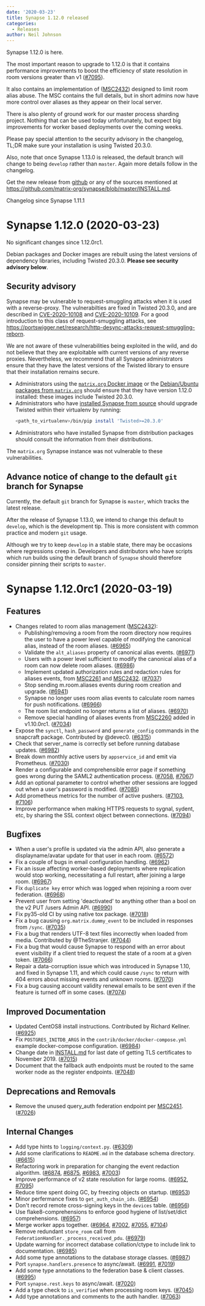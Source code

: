 ```yaml
---
date: '2020-03-23'
title: Synapse 1.12.0 released
categories:
  - Releases
author: Neil Johnson
---
```


Synapse 1.12.0 is here.

The most important reason to upgrade to 1.12.0 is that it contains performance improvements to boost the efficiency of state resolution in room versions greater than v1 ([\#7095](https://github.com/matrix-org/synapse/issues/7095)).

It also contains an implementation of ([MSC2432](https://github.com/matrix-org/matrix-doc/pull/2432)) designed to limit room alias abuse. The MSC contains the full details, but in short admins now have more control over aliases as they appear on their local server.

There is also plenty of ground work for our master process sharding project. Nothing that can be used today unfortunately, but expect big improvements for worker based deployments over the coming weeks.

Please pay special attention to the security advisory in the changelog, TL;DR make sure your installation is using Twisted 20.3.0.

Also, note that once Synapse 1.13.0 is released, the default branch will change to being `develop` rather than `master`. Again more details follow in the changelog.

Get the new release from [github](https://github.com/matrix-org/synapse/releases/tag/v1.12.0) or any of the sources mentioned at https://github.com/matrix-org/synapse/blob/master/INSTALL.md.


Changelog since Synapse 1.11.1

Synapse 1.12.0 (2020-03-23)
===========================

No significant changes since 1.12.0rc1.

Debian packages and Docker images are rebuilt using the latest versions of
dependency libraries, including Twisted 20.3.0. **Please see security advisory
below**.

Security advisory
-----------------

Synapse may be vulnerable to request-smuggling attacks when it is used with a
reverse-proxy. The vulnerabilties are fixed in Twisted 20.3.0, and are
described in
[CVE-2020-10108](https://cve.mitre.org/cgi-bin/cvename.cgi?name=CVE-2020-10108)
and
[CVE-2020-10109](https://cve.mitre.org/cgi-bin/cvename.cgi?name=CVE-2020-10109).
For a good introduction to this class of request-smuggling attacks, see
https://portswigger.net/research/http-desync-attacks-request-smuggling-reborn.

We are not aware of these vulnerabilities being exploited in the wild, and
do not believe that they are exploitable with current versions of any reverse
proxies. Nevertheless, we recommend that all Synapse administrators ensure that
they have the latest versions of the Twisted library to ensure that their
installation remains secure.

* Administrators using the [`matrix.org` Docker
  image](https://hub.docker.com/r/matrixdotorg/synapse/) or the [Debian/Ubuntu
  packages from
  `matrix.org`](https://github.com/matrix-org/synapse/blob/master/INSTALL.md#matrixorg-packages)
  should ensure that they have version 1.12.0 installed: these images include
  Twisted 20.3.0.
* Administrators who have [installed Synapse from
  source](https://github.com/matrix-org/synapse/blob/master/INSTALL.md#installing-from-source)
  should upgrade Twisted within their virtualenv by running:
  ```sh
  <path_to_virtualenv>/bin/pip install 'Twisted>=20.3.0'
  ```
* Administrators who have installed Synapse from distribution packages should
  consult the information from their distributions.

The `matrix.org` Synapse instance was not vulnerable to these vulnerabilities.

Advance notice of change to the default `git` branch for Synapse
----------------------------------------------------------------

Currently, the default `git` branch for Synapse is `master`, which tracks the
latest release.

After the release of Synapse 1.13.0, we intend to change this default to
`develop`, which is the development tip. This is more consistent with common
practice and modern `git` usage.

Although we try to keep `develop` in a stable state, there may be occasions
where regressions creep in. Developers and distributors who have scripts which
run builds using the default branch of `Synapse` should therefore consider
pinning their scripts to `master`.


Synapse 1.12.0rc1 (2020-03-19)
==============================

Features
--------

- Changes related to room alias management ([MSC2432](https://github.com/matrix-org/matrix-doc/pull/2432)):
  - Publishing/removing a room from the room directory now requires the user to have a power level capable of modifying the canonical alias, instead of the room aliases. ([\#6965](https://github.com/matrix-org/synapse/issues/6965))
  - Validate the `alt_aliases` property of canonical alias events. ([\#6971](https://github.com/matrix-org/synapse/issues/6971))
  - Users with a power level sufficient to modify the canonical alias of a room can now delete room aliases. ([\#6986](https://github.com/matrix-org/synapse/issues/6986))
  - Implement updated authorization rules and redaction rules for aliases events, from [MSC2261](https://github.com/matrix-org/matrix-doc/pull/2261) and [MSC2432](https://github.com/matrix-org/matrix-doc/pull/2432). ([\#7037](https://github.com/matrix-org/synapse/issues/7037))
  - Stop sending m.room.aliases events during room creation and upgrade. ([\#6941](https://github.com/matrix-org/synapse/issues/6941))
  - Synapse no longer uses room alias events to calculate room names for push notifications. ([\#6966](https://github.com/matrix-org/synapse/issues/6966))
  - The room list endpoint no longer returns a list of aliases. ([\#6970](https://github.com/matrix-org/synapse/issues/6970))
  - Remove special handling of aliases events from [MSC2260](https://github.com/matrix-org/matrix-doc/pull/2260) added in v1.10.0rc1. ([\#7034](https://github.com/matrix-org/synapse/issues/7034))
- Expose the `synctl`, `hash_password` and `generate_config` commands in the snapcraft package. Contributed by @devec0. ([\#6315](https://github.com/matrix-org/synapse/issues/6315))
- Check that server_name is correctly set before running database updates. ([\#6982](https://github.com/matrix-org/synapse/issues/6982))
- Break down monthly active users by `appservice_id` and emit via Prometheus. ([\#7030](https://github.com/matrix-org/synapse/issues/7030))
- Render a configurable and comprehensible error page if something goes wrong during the SAML2 authentication process. ([\#7058](https://github.com/matrix-org/synapse/issues/7058), [\#7067](https://github.com/matrix-org/synapse/issues/7067))
- Add an optional parameter to control whether other sessions are logged out when a user's password is modified. ([\#7085](https://github.com/matrix-org/synapse/issues/7085))
- Add prometheus metrics for the number of active pushers. ([\#7103](https://github.com/matrix-org/synapse/issues/7103), [\#7106](https://github.com/matrix-org/synapse/issues/7106))
- Improve performance when making HTTPS requests to sygnal, sydent, etc, by sharing the SSL context object between connections. ([\#7094](https://github.com/matrix-org/synapse/issues/7094))


Bugfixes
--------

- When a user's profile is updated via the admin API, also generate a displayname/avatar update for that user in each room. ([\#6572](https://github.com/matrix-org/synapse/issues/6572))
- Fix a couple of bugs in email configuration handling. ([\#6962](https://github.com/matrix-org/synapse/issues/6962))
- Fix an issue affecting worker-based deployments where replication would stop working, necessitating a full restart, after joining a large room. ([\#6967](https://github.com/matrix-org/synapse/issues/6967))
- Fix `duplicate key` error which was logged when rejoining a room over federation. ([\#6968](https://github.com/matrix-org/synapse/issues/6968))
- Prevent user from setting 'deactivated' to anything other than a bool on the v2 PUT /users Admin API. ([\#6990](https://github.com/matrix-org/synapse/issues/6990))
- Fix py35-old CI by using native tox package. ([\#7018](https://github.com/matrix-org/synapse/issues/7018))
- Fix a bug causing `org.matrix.dummy_event` to be included in responses from `/sync`. ([\#7035](https://github.com/matrix-org/synapse/issues/7035))
- Fix a bug that renders UTF-8 text files incorrectly when loaded from media. Contributed by @TheStranjer. ([\#7044](https://github.com/matrix-org/synapse/issues/7044))
- Fix a bug that would cause Synapse to respond with an error about event visibility if a client tried to request the state of a room at a given token. ([\#7066](https://github.com/matrix-org/synapse/issues/7066))
- Repair a data-corruption issue which was introduced in Synapse 1.10, and fixed in Synapse 1.11, and which could cause `/sync` to return with 404 errors about missing events and unknown rooms. ([\#7070](https://github.com/matrix-org/synapse/issues/7070))
- Fix a bug causing account validity renewal emails to be sent even if the feature is turned off in some cases. ([\#7074](https://github.com/matrix-org/synapse/issues/7074))


Improved Documentation
----------------------

- Updated CentOS8 install instructions. Contributed by Richard Kellner. ([\#6925](https://github.com/matrix-org/synapse/issues/6925))
- Fix `POSTGRES_INITDB_ARGS` in the `contrib/docker/docker-compose.yml` example docker-compose configuration. ([\#6984](https://github.com/matrix-org/synapse/issues/6984))
- Change date in [INSTALL.md](./INSTALL.md#tls-certificates) for last date of getting TLS certificates to November 2019. ([\#7015](https://github.com/matrix-org/synapse/issues/7015))
- Document that the fallback auth endpoints must be routed to the same worker node as the register endpoints. ([\#7048](https://github.com/matrix-org/synapse/issues/7048))


Deprecations and Removals
-------------------------

- Remove the unused query_auth federation endpoint per [MSC2451](https://github.com/matrix-org/matrix-doc/pull/2451). ([\#7026](https://github.com/matrix-org/synapse/issues/7026))


Internal Changes
----------------

- Add type hints to `logging/context.py`. ([\#6309](https://github.com/matrix-org/synapse/issues/6309))
- Add some clarifications to `README.md` in the database schema directory. ([\#6615](https://github.com/matrix-org/synapse/issues/6615))
- Refactoring work in preparation for changing the event redaction algorithm. ([\#6874](https://github.com/matrix-org/synapse/issues/6874), [\#6875](https://github.com/matrix-org/synapse/issues/6875), [\#6983](https://github.com/matrix-org/synapse/issues/6983), [\#7003](https://github.com/matrix-org/synapse/issues/7003))
- Improve performance of v2 state resolution for large rooms. ([\#6952](https://github.com/matrix-org/synapse/issues/6952), [\#7095](https://github.com/matrix-org/synapse/issues/7095))
- Reduce time spent doing GC, by freezing objects on startup. ([\#6953](https://github.com/matrix-org/synapse/issues/6953))
- Minor perfermance fixes to `get_auth_chain_ids`. ([\#6954](https://github.com/matrix-org/synapse/issues/6954))
- Don't record remote cross-signing keys in the `devices` table. ([\#6956](https://github.com/matrix-org/synapse/issues/6956))
- Use flake8-comprehensions to enforce good hygiene of list/set/dict comprehensions. ([\#6957](https://github.com/matrix-org/synapse/issues/6957))
- Merge worker apps together. ([\#6964](https://github.com/matrix-org/synapse/issues/6964), [\#7002](https://github.com/matrix-org/synapse/issues/7002), [\#7055](https://github.com/matrix-org/synapse/issues/7055), [\#7104](https://github.com/matrix-org/synapse/issues/7104))
- Remove redundant `store_room` call from `FederationHandler._process_received_pdu`. ([\#6979](https://github.com/matrix-org/synapse/issues/6979))
- Update warning for incorrect database collation/ctype to include link to documentation. ([\#6985](https://github.com/matrix-org/synapse/issues/6985))
- Add some type annotations to the database storage classes. ([\#6987](https://github.com/matrix-org/synapse/issues/6987))
- Port `synapse.handlers.presence` to async/await. ([\#6991](https://github.com/matrix-org/synapse/issues/6991), [\#7019](https://github.com/matrix-org/synapse/issues/7019))
- Add some type annotations to the federation base & client classes. ([\#6995](https://github.com/matrix-org/synapse/issues/6995))
- Port `synapse.rest.keys` to async/await. ([\#7020](https://github.com/matrix-org/synapse/issues/7020))
- Add a type check to `is_verified` when processing room keys. ([\#7045](https://github.com/matrix-org/synapse/issues/7045))
- Add type annotations and comments to the auth handler. ([\#7063](https://github.com/matrix-org/synapse/issues/7063))